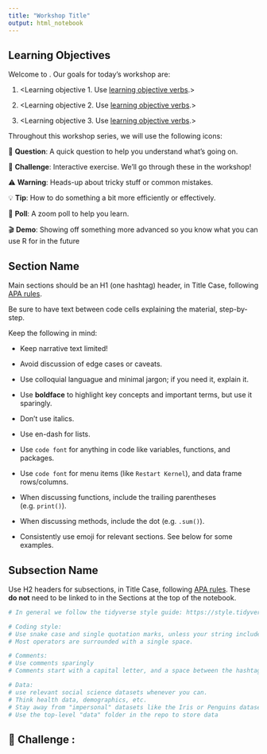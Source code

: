 ```yaml
---
title: "Workshop Title"
output: html_notebook
---
```


## Learning Objectives

Welcome to <workshop name>. Our goals for today's workshop are:

1.  \<Learning objective 1. Use [learning objective verbs](https://swcarpentry.github.io/swc-releases/2016.06/instructor-training/20-lessons/).\>

2.  \<Learning objective 2. Use [learning objective verbs](https://swcarpentry.github.io/swc-releases/2016.06/instructor-training/20-lessons/).\>

3.  \<Learning objective 3. Use [learning objective verbs](https://swcarpentry.github.io/swc-releases/2016.06/instructor-training/20-lessons/).\>

Throughout this workshop series, we will use the following icons:

🔔 **Question**: A quick question to help you understand what's going on.

🥊 **Challenge**: Interactive exercise. We'll go through these in the workshop!

⚠️ **Warning**: Heads-up about tricky stuff or common mistakes.

💡 **Tip**: How to do something a bit more efficiently or effectively.

📝 **Poll**: A zoom poll to help you learn.

🎬 **Demo**: Showing off something more advanced so you know what you can use R for in the future

## Section Name

Main sections should be an H1 (one hashtag) header, in Title Case, following [APA rules](https://apastyle.apa.org/style-grammar-guidelines/capitalization/title-case).

Be sure to have text between code cells explaining the material, step-by-step.

Keep the following in mind:

-   Keep narrative text limited!

-   Avoid discussion of edge cases or caveats.

-   Use colloquial languague and minimal jargon; if you need it, explain it.

-   Use **boldface** to highlight key concepts and important terms, but use it sparingly.

-   Don't use italics.

-   Use en-dash for lists.

-   Use `code font` for anything in code like variables, functions, and packages.

-   Use `code font` for menu items (like `Restart Kernel`), and data frame rows/columns.

-   When discussing functions, include the trailing parentheses (e.g. `print()`).

-   When discussing methods, include the dot (e.g. `.sum()`).

-   Consistently use emoji for relevant sections. See below for some examples.

## Subsection Name

Use H2 headers for subsections, in Title Case, following [APA rules](https://apastyle.apa.org/style-grammar-guidelines/capitalization/title-case). These **do not** need to be linked to in the Sections at the top of the notebook.

```r

# In general we follow the tidyverse style guide: https://style.tidyverse.org/

# Coding style: 
# Use snake case and single quotation marks, unless your string includes single quotation marks.
# Most operators are surrounded with a single space.

# Comments:
# Use comments sparingly
# Comments start with a capital letter, and a space between the hashtag and the first word

# Data: 
# use relevant social science datasets whenever you can. 
# Think health data, demographics, etc.
# Stay away from "impersonal" datasets like the Iris or Penguins dataset.
# Use the top-level "data" folder in the repo to store data
```

## 🥊 Challenge <number>:

<title of challenge>

### *Example:*

## 🥊 Challenge 3: Creating Variables from Other Variables

Pick a country. Look up its population and create a variable which stores the population. Now look up the GDP (Gross Domestic Product) and create another variable which stores the GDP.

Can you use these two variables to create a third variable which stores the GDP per capita (GDP divided by population)?

```r
# You may have some starter code for the challenge that you can put in its own cell.
# Always have a following cell that says "YOUR CODE HERE" with a few empty lines beneath it, so that attendees know where to put their code.
```

```r
# YOUR CODE HERE

```

##  💡 Tip: [Name of Tip]

-   Tips can be formatted as subsection (\##) when they're more substantial. Title Case applies.
-   Tips use the 💡 Electric Light Bulb Emoji in the header.
-   Tips are not numbered.
-   Keep them short and to the point.
-   See the Jupyter notebook template for an example.

🔔 **Question:**

-   Questions are used without header. -

-   uestions use the 🔔 Bell Emoji at the start of the line, followed by boldface **Question:**, followed by the question.

-   Questions are short queries about code or concepts.

-   Questions do not require participants to enter code.

-   Questions can be used as attention checks, and discussed during the workshop.

***Example:***

🔔 **Question**: what will the output of the following code be?

📝 **Poll \<Name, Number\>**

-   Polls refer to Zoom polls, which can be used as a form of formative assessment.
-   Talk to D-Lab staff if you want to create Zoom polls before adding them in the notebook.
-   Polls use the 📝 memo enoji at the start of the line, followed by boldface **Poll**, followed by the name of the poll.
-   Polls are named with the format {workshop name}{workshop part - poll number} - make sure to check if they are **activated** by clicking "Polls/Quizzes" in Zoom.
-   Polls are used without header.

### *Example:*

📝 **Poll RFun 1-1:** Why are only some of the columns visible in the output?

## 🎬 Demo: <Title Of Demo>

-   Demos can be used at the end of a notebook to show / highlight some advanced functionalities outside the scope of the workshop.

-   Demos are written as main sections (\#) that are linked to in the "Sections" section. Title Case applies.

-   Demos use the 🎬 Clapper Board Emoji at the start of the header.

-   Demos can used once per notebook.

-   Demos can be used to enthuse participants, and to point them to relevant other D-Lab workshops.

-   Demos are meant to be short: 5-10 mins max.

### *Example:*

## 🎬 Demo: Next Time...

Most of the time, you won't be working with single value variables or vectors. Instead, you'll be working with data that contains multiple variables. In Part 2, we will learn how to read in data to R and create **data frames** (a way to store data with multiple rows and columns).

🔔 **Tip:** Run the two chunks of code below. What do you think we are doing?

```r
# read in data
gap <- read.csv(file = "../data/gapminder.csv")
head(gap)

```

```r
# subset data
gap[gap$country == "Mexico", c("country", "year", "pop")] 


```

## Key Points

\<Summary of what was learned in today's workshop.\>

-   \<key point 1\>

-   \<key point 2\>

-   \<key point 3\>

-   max 5
